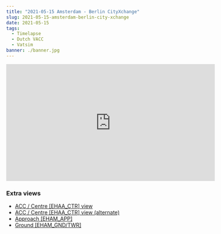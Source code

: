 ```yaml
---
title: "2021-05-15 Amsterdam - Berlin CityXchange"
slug: 2021-05-15-amsterdam-berlin-city-xchange
date: 2021-05-15
tags:
  - Timelapse
  - Dutch VACC
  - Vatsim
banner: ./banner.jpg
---
```


<iframe width="560" height="315" src="https://www.youtube-nocookie.com/embed/sciHyXydr9Y" title="YouTube video player" frameborder="0" allow="accelerometer; autoplay; clipboard-write; encrypted-media; gyroscope; picture-in-picture" allowfullscreen></iframe>

### Extra views
- [ACC / Centre [EHAA_CTR] view](https://youtu.be/dZqy-Mk-l_M)
- [ACC / Centre [EHAA_CTR] view (alternate)](https://youtu.be/pMtvgO5GY64)
- [Approach [EHAM_APP]](https://youtu.be/06h60YRGsr0)
- [Ground [EHAM_GND/TWR]](https://youtu.be/3wnG8_dHPEs)